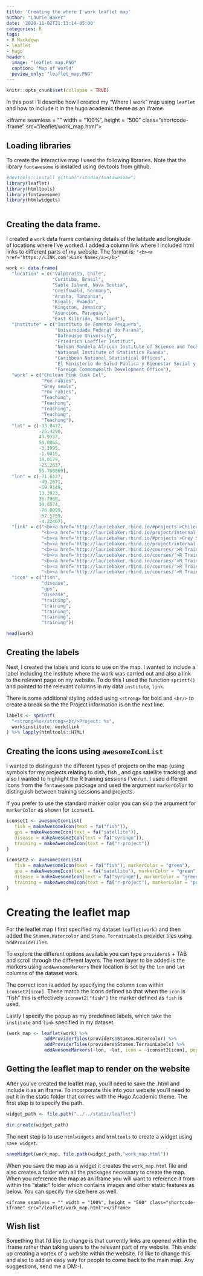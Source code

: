 ```yaml
---
title: 'Creating the where I work leaflet map'
author: "Laurie Baker"
date: '2020-11-02T21:13:14-05:00'
categories: R
tags:
- R Markdown
- leaflet
- hugo
header:
  image: "leaflet_map.PNG"
  caption: "Map of world"
  peview_only: "leaflet_map.PNG"
---
```


```r
knitr::opts_chunk$set(collapse = TRUE)
```

In this post I'll describe how I created my "Where I work" map using `leaflet` and how to include it in the hugo academic theme as an iframe. 

<iframe seamless = "" width = "100%", height = "500" class="shortcode-iframe" src="/leaflet/work_map.html"></iframe>

## Loading libraries

To create the interactive map I used the following libraries. Note that the library `fontawesome` is installed using devtools from github. 

```r

#devtools::install_github("rstudio/fontawesome")
library(leaflet)
library(htmltools)
library(fontawesome)
library(htmlwidgets)



```


## Creating the data frame.

I created a `work` data frame containing details of the latitude and longitude of locations where I've worked. I added a column link where I included html links to different parts of my website. The format is: `"<b><a href='https://LINK.com'>Link Name</a></b>"`

```r

work <- data.frame(
  "location" = c("Valparaíso, Chile", 
                 "Curitiba, Brasil", 
                 "Sable Island, Nova Scotia", 
                 "Greifswald, Germany",
                 "Arusha, Tanzania",
                 "Kigali, Rwanda",
                 "Kingston, Jamaica",
                 "Asunción, Paraguay",
                 "East Kilbride, Scotland"), 
  "institute" = c("Instituto de Fomento Pesquero", 
                  "Universidade Federal do Paraná", 
                  "Dalhousie University", 
                  "Friedrich Loeffler Institut",
                  "Nelson Mandela African Institute of Science and Technology",
                  "National Institute of Statistics Rwanda",
                  "Caribbean National Statistical Offices",
                  "El Ministerio de Salud Pública y Bienestar Social y el Ministerio de Educación y Ciencias - Paraguay",
                  "Foreign Commonwealth Development Office"), 
  "work" = c("Chilean Pink Cusk Eel", 
             "Fox rabies", 
             "Grey seals", 
             "Fox rabies",
             "Teaching",
             "Teaching",
             "Teaching",
             "Teaching",
             "Teaching"), 
  "lat" = c(-33.0472, 
            -25.4290, 
            43.9337, 
            54.0865,
            -3.3995,
            -1.9415,
            18.0179,
            -25.2637,
            55.760869), 
  "lon" = c(-71.6127, 
            -49.2671, 
            -59.9149, 
            13.3923,
            36.7968,
            30.0574,
            -76.8099,
            -57.5759,
            -4.22407), 
  "link" = c("<b><a href='http://lauriebaker.rbind.io/#projects'>Chilean Pink-cusk eel</a></b>", 
             "<b><a href='http://lauriebaker.rbind.io/project/internal-project/'>Outfoxing Rabies</a></b>", 
             "<b><a href='http://lauriebaker.rbind.io/#projects'>Grey Seals as Bioprobes</a></b>",  
             "<b><a href='http://lauriebaker.rbind.io/project/internal-project/'>Outfoxing Rabies</a></b>",  
             "<b><a href='http://lauriebaker.rbind.io/courses/'>R Training</a></b>",  
             "<b><a href='http://lauriebaker.rbind.io/courses/'>R Training</a></b>",  
             "<b><a href='http://lauriebaker.rbind.io/courses/'>R Training</a></b>",
             "<b><a href='http://lauriebaker.rbind.io/courses/'>R Training</a></b>",
             "<b><a href='http://lauriebaker.rbind.io/courses/'>R Training Courses</a></b>"), 
  "icon" = c("fish", 
             "disease", 
             "gps", 
             "disease",
             "training",
             "training",
             "training",
             "training", 
             "training"))


```

```r

head(work)

```


## Creating the labels

Next, I created the labels and icons to use on the map. I wanted to include a label including the institute where the work was carried out and also a link to the relevant page on my website. To do this I used the function `sprintf()` and pointed to the relevant columns in my data `institute`, `link`. 

There is some additional styling added using `<strong>` for bold and `<br/>` to create a break so the the Project information is on the next line. 

```r

labels <- sprintf(
  "<strong>%s</strong><br/>Project: %s",
  work$institute, work$link
) %>% lapply(htmltools::HTML)

```

## Creating the icons using `awesomeIconList`

I wanted to distinguish the different types of projects on the map (using symbols for my projects relating to dish, fish , and gps satellite tracking) and also I wanted to highlight the R training sessions I've run. I used different icons from the `fontawesome` package and used the argument `markerColor` to distinguish between training sessions and projects. 

If you prefer to use the standard marker color you can skip the argument for `markerColor` as shown for `iconset1`. 


```r

iconset1 <- awesomeIconList(
   fish = makeAwesomeIcon(text = fa("fish")),
   gps = makeAwesomeIcon(text = fa("satellite")),
   disease = makeAwesomeIcon(text = fa("syringe")),
   training = makeAwesomeIcon(text = fa("r-project"))
)

iconset2 <- awesomeIconList(
   fish = makeAwesomeIcon(text = fa("fish"), markerColor = "green"),
   gps = makeAwesomeIcon(text = fa("satellite"), markerColor = "green"),
   disease = makeAwesomeIcon(text = fa("syringe"), markerColor = "green"),
   training = makeAwesomeIcon(text = fa("r-project"), markerColor = "purple")
)


```


# Creating the leaflet map

For the leaflet map I first specified my dataset `leaflet(work)` and then added the `Stamen.Watercolor` and `Stame.TerrainLabels` provider tiles using `addProvideTiles`. 

To explore the different options available you can type `providers$` + TAB and scroll through the different layers. The next layer to be added is the markers using `addAwesomeMarkers` their location is set by the `lon` and `lat` columns of the dataset work. 

The correct icon is added by specifying the column `icon` within `iconset2[icon]`. These match the icons defined so that when the `icon` is "fish" this is effectively `iconset2["fish"]` the marker defined as `fish` is used.

Lastly I specify the popup as my predefined labels, which take the `institute` and `link` specified in my dataset. 

```r


(work_map <- leaflet(work) %>% 
              addProviderTiles(providers$Stamen.Watercolor) %>%
              addProviderTiles(providers$Stamen.TerrainLabels) %>%
              addAwesomeMarkers(~lon, ~lat, icon = ~iconset2[icon], popup = ~labels))

```

## Getting the leaflet map to render on the website

After you've created the leaflet map, you'll need to save the .html and include it as an iframe. To incorporate this into your website you'll need to put it in the static folder that comes with the Hugo Academic theme. The first step is to specify the path.


```r

widget_path <- file.path("../../static/leaflet")

dir.create(widget_path)
```


The next step is to use `htmlwidgets` and `htmltools` to create a widget using `save widget`.

```r

saveWidget(work_map, file.path(widget_path,"work_map.html"))

```

When you save the map as a widget it creates the `work_map.html` file and also creates a folder with all the packages necessary to create the map. When you reference the map as an iframe you will want to reference it from within the "static" folder which contains images and other static features as below. You can specify the size here as well.



`<iframe seamless = "" width = "100%", height = "500" class="shortcode-iframe" src="/leaflet/work_map.html"></iframe>`

## Wish list

Something that I'd like to change is that currently links are opened within the iframe rather than taking users to the relevant part of my website. This ends up creating a vortex of a website within the website. I'd like to change this and also to add an easy way for people to come back to the main map. Any suggestions, send me a DM:-).

